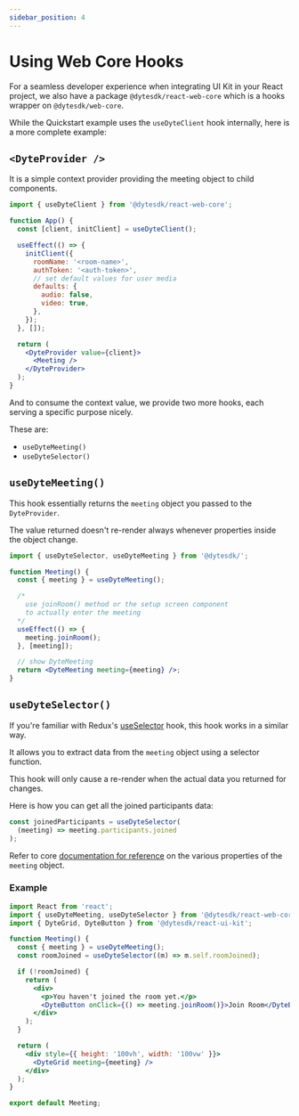 ```yaml
---
sidebar_position: 4
---
```


# Using Web Core Hooks

For a seamless developer experience when integrating UI Kit in your React
project, we also have a package `@dytesdk/react-web-core` which is a hooks
wrapper on `@dytesdk/web-core`.

While the Quickstart example uses the `useDyteClient` hook internally, here is a
more complete example:

## `<DyteProvider />`

It is a simple context provider providing the meeting object to child
components.

```jsx
import { useDyteClient } from '@dytesdk/react-web-core';

function App() {
  const [client, initClient] = useDyteClient();

  useEffect(() => {
    initClient({
      roomName: '<room-name>',
      authToken: '<auth-token>',
      // set default values for user media
      defaults: {
        audio: false,
        video: true,
      },
    });
  }, []);

  return (
    <DyteProvider value={client}>
      <Meeting />
    </DyteProvider>
  );
}
```

And to consume the context value, we provide two more hooks, each serving a
specific purpose nicely.

These are:

- `useDyteMeeting()`
- `useDyteSelector()`

## `useDyteMeeting()`

This hook essentially returns the `meeting` object you passed to the
`DyteProvider`.

The value returned doesn't re-render always whenever properties inside the
object change.

```jsx
import { useDyteSelector, useDyteMeeting } from '@dytesdk/';

function Meeting() {
  const { meeting } = useDyteMeeting();

  /*
    use joinRoom() method or the setup screen component
    to actually enter the meeting
  */
  useEffect(() => {
    meeting.joinRoom();
  }, [meeting]);

  // show DyteMeeting
  return <DyteMeeting meeting={meeting} />;
}
```

## `useDyteSelector()`

If you're familiar with Redux's
[useSelector](https://react-redux.js.org/api/hooks#useselector) hook, this hook
works in a similar way.

It allows you to extract data from the `meeting` object using a selector
function.

This hook will only cause a re-render when the actual data you returned for
changes.

Here is how you can get all the joined participants data:

```jsx
const joinedParticipants = useDyteSelector(
  (meeting) => meeting.participants.joined
);
```

Refer to core [documentation for reference](/web-core/reference/DyteClient) on
the various properties of the `meeting` object.

### Example

```jsx
import React from 'react';
import { useDyteMeeting, useDyteSelector } from '@dytesdk/react-web-core';
import { DyteGrid, DyteButton } from '@dytesdk/react-ui-kit';

function Meeting() {
  const { meeting } = useDyteMeeting();
  const roomJoined = useDyteSelector((m) => m.self.roomJoined);

  if (!roomJoined) {
    return (
      <div>
        <p>You haven't joined the room yet.</p>
        <DyteButton onClick={() => meeting.joinRoom()}>Join Room</DyteButton>
      </div>
    );
  }

  return (
    <div style={{ height: '100vh', width: '100vw' }}>
      <DyteGrid meeting={meeting} />
    </div>
  );
}

export default Meeting;
```
